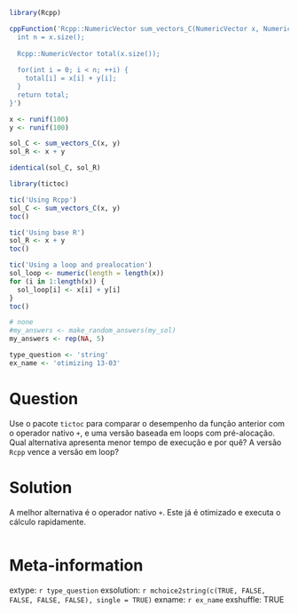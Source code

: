 ```r
library(Rcpp)

cppFunction('Rcpp::NumericVector sum_vectors_C(NumericVector x, NumericVector y) {
  int n = x.size();
  
  Rcpp::NumericVector total(x.size());
  
  for(int i = 0; i < n; ++i) {
    total[i] = x[i] + y[i];
  }
  return total;
}')

x <- runif(100)
y <- runif(100)

sol_C <- sum_vectors_C(x, y)
sol_R <- x + y

identical(sol_C, sol_R)

library(tictoc)

tic('Using Rcpp')
sol_C <- sum_vectors_C(x, y)
toc()

tic('Using base R')
sol_R <- x + y
toc()

tic('Using a loop and prealocation')
sol_loop <- numeric(length = length(x))
for (i in 1:length(x)) {
  sol_loop[i] <- x[i] + y[i]
}
toc()
```

```r
# none
#my_answers <- make_random_answers(my_sol)
my_answers <- rep(NA, 5)

type_question <- 'string'
ex_name <- 'otimizing 13-03'
```

Question
========

Use o pacote `tictoc` para comparar o desempenho da função anterior com o operador nativo `+`, e uma versão baseada em loops com pré-alocação. Qual alternativa apresenta menor tempo de execução e por quê? A versão `Rcpp` vence a versão em loop?



Solution
================

A melhor alternativa é o operador nativo `+`. Este já é otimizado e executa o cálculo rapidamente. 

```r
```


Meta-information
================
extype: `r type_question`
exsolution: `r mchoice2string(c(TRUE, FALSE, FALSE, FALSE, FALSE), single = TRUE)`
exname: `r ex_name`
exshuffle: TRUE

